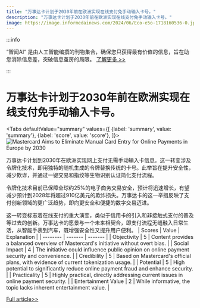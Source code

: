 ```yaml
---
title: "万事达卡计划于2030年前在欧洲实现在线支付免手动输入卡号。"
description: "万事达卡计划于2030年前在欧洲实现在线支付免手动输入卡号。"
image: https://image.informedainews.com/2024/06/Eco-e5o-1718160536-0.jpg
---
```



:::info

“智闻AI“ 是由人工智能编撰的刊物集合，确保您只获得最有价值的信息，旨在助您消除信息差，突破信息茧房的局限。  [了解更多 >>](/)

:::

# 万事达卡计划于2030年前在欧洲实现在线支付免手动输入卡号。


<Tabs
	defaultValue="summary"
	values={[
	{label: 'summary', value: 'summary'},
	{label: 'score', value: 'score'},
]}>
<TabItem value="summary">
<img
  src="https://image.informedainews.com/2024/06/Eco-e5o-1718160536-0.jpg"
  alt="Mastercard Aims to Eliminate Manual Card Entry for Online Payments in Europe by 2030"
/>



万事达卡计划到2030年在欧洲实现网上支付无需手动输入卡信息。这一转变涉及令牌化技术，即用独特的随机生成的令牌替换传统的卡号。此举旨在提升安全性，减少欺诈，并通过一键交易和指纹等生物识别认证简化支付流程。

令牌化技术目前已保障全球约25%的电子商务交易安全，预计将迅速增长，有望减少预计到2028年将超过910亿美元的欺诈损失。万事达卡的这一举措反映了支付创新领域的更广泛趋势，即向更安全和便捷的数字交易迈进。

这一转变标志着在线支付的重大演变，类似于信用卡的引入和非接触式支付的普及等过去的创新。万事达卡的愿景与一个未来相契合，即支付流程无缝融入日常生活，从智能手表到汽车，既增强安全性又提升用户便利。
</TabItem>
<TabItem value="score">
	| Scores     | Value   | Explanation |
	| -------- | ------- | ------- |
	| Objectivity  | 5    | Content provides a balanced overview of Mastercard's initiative without overt bias.    |
	| Social Impact | 4     | The initiative could influence public opinion on online payment security and convenience.    |
	| Credibility    | 5    | Based on Mastercard's official plans, with evidence of current tokenization usage.    |
	| Potential    | 5    | High potential to significantly reduce online payment fraud and enhance security.    |
	| Practicality    | 5    | Highly practical, directly addressing current issues in online payment security.    |
	| Entertainment Value    | 2    | While informative, the topic lacks inherent entertainment value.    |
</TabItem>
</Tabs>

[Full article>>](https://www.cnbc.com/2024/06/11/mastercard-to-phase-out-card-entry-for-e-commerce-by-2030-in-europe.html)
